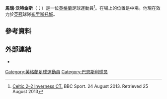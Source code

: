 {{noteTA
|G1=Football
|G2=FAcup
}}

'''馬瑞·沃特金斯'''（{{lang-en|Marley Watkins}}；{{bd|1990年|10月17日}}）是一位[[英格蘭|英格蘭]]足球運動員<ref>[http://www.bbc.co.uk/sport/0/football/23737036.stm Celtic 2–2 Inverness CT.] BBC Sport. 24 August 2013. Retrieved 25 August 2013</ref>。在場上的位置是中場。他現在效力於[[英格蘭足球冠軍聯賽|英冠]]球隊[[布里斯托爾城足球俱樂部|布里斯托城]]。

==參考資料==
{{Reflist}}

==外部連結==
*{{soccerbase|id=49465|name=馬瑞·沃特金斯}}

{{DEFAULTSORT:Watkins, Marley}}
[[Category:英格蘭足球運動員|Category:英格蘭足球運動員]]
[[Category:巴恩斯利球员|Category:巴恩斯利球员]]
{{Sport-bio-stub}}
